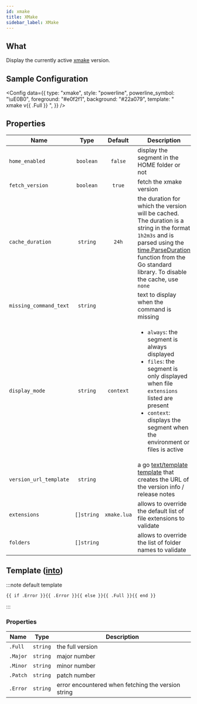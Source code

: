 ```yaml
---
id: xmake
title: XMake
sidebar_label: XMake
---
```


## What

Display the currently active [xmake] version.

## Sample Configuration


<Config
  data={{
    type: "xmake",
    style: "powerline",
    powerline_symbol: "\uE0B0",
    foreground: "#e0f2f1",
    background: "#22a079",
    template: " xmake v{{ .Full }} ",
  }}
/>

## Properties

| Name                   |    Type    |   Default   | Description                                                                                                                                                                                                                          |
| ---------------------- | :--------: | :---------: | ------------------------------------------------------------------------------------------------------------------------------------------------------------------------------------------------------------------------------------ |
| `home_enabled`         | `boolean`  |   `false`   | display the segment in the HOME folder or not                                                                                                                                                                                        |
| `fetch_version`        | `boolean`  |   `true`    | fetch the xmake version                                                                                                                                                                                                              |
| `cache_duration`       |  `string`  |    `24h`    | the duration for which the version will be cached. The duration is a string in the format `1h2m3s` and is parsed using the [time.ParseDuration] function from the Go standard library. To disable the cache, use `none`              |
| `missing_command_text` |  `string`  |             | text to display when the command is missing                                                                                                                                                                                          |
| `display_mode`         |  `string`  |  `context`  | <ul><li>`always`: the segment is always displayed</li><li>`files`: the segment is only displayed when file `extensions` listed are present</li><li>`context`: displays the segment when the environment or files is active</li></ul> |
| `version_url_template` |  `string`  |             | a go [text/template][go-text-template] [template][templates] that creates the URL of the version info / release notes                                                                                                                |
| `extensions`           | `[]string` | `xmake.lua` | allows to override the default list of file extensions to validate                                                                                                                                                                   |
| `folders`              | `[]string` |             | allows to override the list of folder names to validate                                                                                                                                                                              |

## Template ([into][templates])

:::note default template

```template
{{ if .Error }}{{ .Error }}{{ else }}{{ .Full }}{{ end }}
```

:::

### Properties

| Name     | Type     | Description                                        |
| -------- | -------- | -------------------------------------------------- |
| `.Full`  | `string` | the full version                                   |
| `.Major` | `string` | major number                                       |
| `.Minor` | `string` | minor number                                       |
| `.Patch` | `string` | patch number                                       |
| `.Error` | `string` | error encountered when fetching the version string |

[go-text-template]: https://golang.org/pkg/text/template/
[templates]: configuration/templates.mdx
[xmake]: https://xmake.io/
[time.ParseDuration]: https://golang.org/pkg/time/#ParseDuration
